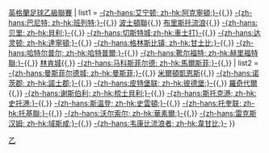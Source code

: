 {{Navbox
| name  = 英格蘭足球乙級聯賽 (2006-07)
| title = [[2006年至2007年英格蘭足球乙級聯賽|2006/07年]]{{,}}[[英格蘭足球乙級聯賽]]
| list1 = [[艾宁顿斯坦利足球俱乐部|-{zh-hans:艾宁顿; zh-hk:阿克寧頓;}-]]{{,}} [[巴尼特足球俱乐部|-{zh-hans:巴尼特; zh-hk:班列特;}-]]{{,}}  [[波士頓聯足球會|波士頓聯]]{{,}} [[布里斯托尔流浪者足球俱乐部|布里斯托流浪]]{{,}} [[貝里足球俱樂部|-{zh-hans:贝里; zh-hk:貝利;}-]]{{,}} [[切斯特城足球俱乐部|-{zh-hans:切斯特城;zh-hk:車士打}-]]{{,}} [[达灵顿足球俱乐部|-{zh-hans:达灵顿; zh-hk:達寧頓;}-]]{{,}} [[格林斯比镇足球俱乐部|-{zh-hans:格林斯比镇; zh-hk:甘士比;}-]]{{,}} [[哈特尔普尔联足球俱乐部|-{zh-hans:哈特尔普尔; zh-hk:哈特普爾;}-]]{{,}} [[靴尔福特联足球俱乐部|-{zh-hans:靴尔福特; zh-hk:赫里福特聯;}-]]{{,}} [[林肯城足球俱乐部|林肯城]]{{,}} [[马科斯菲尔德足球俱乐部|-{zh-hans:马科斯菲尔德; zh-hk:馬爾斯菲;}-]]{{,}}  
| list2 = [[曼斯菲尔德城足球俱乐部|-{zh-hans:曼斯菲尔德城; zh-hk:曼斯菲;}-]]{{,}} [[米尔顿凯恩斯足球俱乐部|米爾頓凱恩斯]]{{,}} [[諾士郡足球會|-{zh-hans:诺茨郡; zh-hk:諾士郡;}-]]{{,}} [[皮特堡联足球俱乐部|-{zh-hans:皮特堡联; zh-hk:彼德堡;}-]]{{,}} [[罗奇代尔足球俱乐部|羅奇代爾]]{{,}} [[谢斯伯利足球俱乐部|-{zh-hans:谢斯伯利; zh-hk:梳士貝利;}-]]{{,}} [[斯托克港足球俱乐部|-{zh-hans:斯托克港; zh-hk:史托港;}-]]{{,}} [[斯温登足球俱乐部|-{zh-hans:斯温登; zh-hk:史雲頓;}-]]{{,}} [[托奎联足球俱乐部|-{zh-hans:托奎联; zh-hk:托基聯;}-]]{{,}} [[沃尔索尔足球俱乐部|-{zh-hans:沃尔索尔; zh-hk:華素爾;}-]]{{,}} [[雷克斯汉姆足球俱乐部|-{zh-hans:雷克斯汉姆; zh-hk:域斯咸;}-]]{{,}} [[韦康比流浪者足球俱乐部|-{zh-hans:韦康比流浪者; zh-hk:韋甘比;}-]]
}}<noinclude>
[[Category:英格兰足球联赛模板|乙]]
</noinclude>